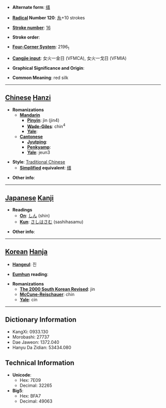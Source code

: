 * '''Alternate form''': [[缙]]

* '''[[Wiktionary:Chinese radical index| Radical]] Number 120''': [[Wiktionary:Chinese radical index 糸|糸]]+10 strokes

* '''[[Wiktionary:Chinese total strokes index|Stroke number]]''': [[Wiktionary:Chinese total strokes index 16|16]]

* '''Stroke order''': 

* '''[[Wiktionary:Chinese four corner index|Four-Corner System]]''': 2196<sub>1</sub>

* '''[[Wiktionary:Chinese Cangjie index|Cangjie input]]''': 女火一金日 (VFMCA), 女火一戈日 (VFMIA)

* '''Graphical Significance and Origin''': 

* '''Common Meaning''': red silk

----

== [[Chinese]] [[Hanzi]] ==

* '''Romanizations'''
** '''[[Mandarin]]'''
*** '''[[Pinyin]]''': jìn (jin4)
*** '''[[Wade-Giles]]''': chin<sup>4</sup>
*** '''[[Yale]]''': 
** '''[[Cantonese]]'''
*** '''[[Jyutping]]''':
*** '''[[Penkyamp]]''': 
*** '''[[Yale]]''': jeun3

* '''Style''': [[Traditional Chinese]] 
** '''[[Simplified Chinese|Simplified]] equivalent''': [[缙]]

* '''Other info''': 

----

== [[Japanese]] [[Kanji]] ==

* '''Readings'''
** '''[[On]]''': [[しん]] (shin)
** '''[[Kun]]''': [[さしはさむ]] (sashihasamu)

* '''Other info''':  

----

== [[Korean]] [[Hanja]] ==

* '''[[Hangeul]]''': 진

* '''[[Eumhun]] reading''': 

* '''Romanizations'''
** '''[[The 2000 South Korean Revised Romanization|The 2000 South Korean Revised]]''': jin
** '''[[McCune-Reischauer]]''': chin
** '''[[Yale]]''': cin

----

== Dictionary Information ==

* KangXi: 0933.130
* Morobashi: 27737
* Dae Jaweon: 1372.040
* Hanyu Da Zidian: 53434.080

== Technical Information ==

* '''Unicode''':
** Hex: 7E09
** Decimal: 32265
* '''Big5''':
** Hex: BFA7
** Decimal: 49063
